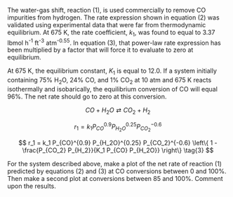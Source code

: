 The water-gas shift, reaction (1), is used commercially to remove CO impurities from hydrogen. The rate expression shown in equation (2) was validated using experimental data that were far from thermodynamic equilibrium. At 675 K, the rate coefficient, $k_1$, was found to equal to 3.37 lbmol h^-1^ ft^-3^ atm^-0.55^. In equation (3), that power-law rate expression has been multiplied by a factor that will force it to evaluate to zero at equilibrium.

At 675 K, the equilibrium constant, $K_1$ is equal to 12.0. If a system initially containing 75% H~2~O, 24% CO, and 1% CO~2~ at 10 atm and 675 K reacts isothermally and isobarically, the equilibrium conversion of CO will equal 96%. The net rate should go to zero at this conversion.

$$
CO + H_2O \rightleftarrows CO_2 + H_2 \tag{1}
$$

$$
r_1 = k_1 P_{CO}^{0.9} P_{H_2O}^{0.25} P_{CO_2}^{-0.6} \tag{2}
$$

$$
r_1 = k_1 P_{CO}^{0.9} P_{H_2O}^{0.25} P_{CO_2}^{-0.6} \left\{ 1 - \frac{P_{CO_2} P_{H_2}}{K_1 P_{CO} P_{H_2O}} \right\} \tag{3}
$$

For the system described above, make a plot of the net rate of reaction (1) predicted by equations (2) and (3) at CO conversions between 0 and 100%. Then make a second plot at conversions between 85 and 100%. Comment upon the results.